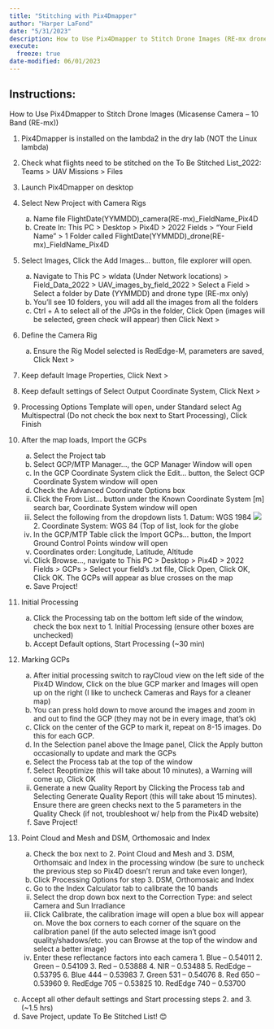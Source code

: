 ```yaml
---
title: "Stitching with Pix4Dmapper"
author: "Harper LaFond"
date: "5/31/2023"
description: How to Use Pix4Dmapper to Stitch Drone Images (RE-mx drones only)
execute:
  freeze: true
date-modified: 06/01/2023
---
```


## Instructions:

How to Use Pix4Dmapper to Stitch Drone Images (Micasense Camera -- 10 Band (RE-mx))

1.  Pix4Dmapper is installed on the lambda2 in the dry lab (NOT the Linux lambda)

2.  Check what flights need to be stitched on the To Be Stitched List_2022: Teams \> UAV Missions \> Files

3.  Launch Pix4Dmapper on desktop

4.  Select New Project with Camera Rigs

    a.  Name file FlightDate(YYMMDD)\_camera(RE-mx)\_FieldName_Pix4D
    b.  Create In: This PC \> Desktop \> Pix4D \> 2022 Fields \> "Your Field Name" \> 1 Folder called FlightDate(YYMMDD)\_drone(RE-mx)\_FieldName_Pix4D

5.  Select Images, Click the Add Images... button, file explorer will open.

    a.  Navigate to This PC \> wldata (Under Network locations) \> Field_Data_2022 \> UAV_images_by_field_2022 \> Select a Field \> Select a folder by Date (YYMMDD) and drone type (RE-mx only)
    b.  You'll see 10 folders, you will add all the images from all the folders
    c.  Ctrl + A to select all of the JPGs in the folder, Click Open (images will be selected, green check will appear) then Click Next \>

6.  Define the Camera Rig

    a.  Ensure the Rig Model selected is RedEdge-M, parameters are saved, Click Next \>

7.  Keep default Image Properties, Click Next \>

8.  Keep default settings of Select Output Coordinate System, Click Next \>

9.  Processing Options Template will open, under Standard select Ag Multispectral (Do not check the box next to Start Processing), Click Finish

10. After the map loads, Import the GCPs

    a.  Select the Project tab
    b.  Select GCP/MTP Manager..., the GCP Manager Window will open
    c.  In the GCP Coordinate System click the Edit... button, the Select GCP Coordinate System window will open
    d.  Check the Advanced Coordinate Options box

    <!-- -->

    ii. Click the From List... button under the Known Coordinate System \[m\] search bar, Coordinate System window will open
    iii. Select the following from the dropdown lists 1. Datum: WGS 1984 ![](Picture1.png) 2. Coordinate System: WGS 84 (Top of list, look for the globe\
    iv. In the GCP/MTP Table click the Import GCPs... button, the Import Ground Control Points window will open
    v.  Coordinates order: Longitude, Latitude, Altitude
    vi. Click Browse..., navigate to This PC \> Desktop \> Pix4D \> 2022 Fields \> GCPs \> Select your field's .txt file, Click Open, Click OK, Click OK. The GCPs will appear as blue crosses on the map

    <!-- -->

    e.  Save Project!

11. Initial Processing

    a.  Click the Processing tab on the bottom left side of the window, check the box next to 1. Initial Processing (ensure other boxes are unchecked)
    b.  Accept Default options, Start Processing (\~30 min)

12. Marking GCPs

    a.  After initial processing switch to rayCloud view on the left side of the Pix4D Window, Click on the blue GCP marker and Images will open up on the right (I like to uncheck Cameras and Rays for a cleaner map)
    b.  You can press hold down to move around the images and zoom in and out to find the GCP (they may not be in every image, that's ok)
    c.  Click on the center of the GCP to mark it, repeat on 8-15 images. Do this for each GCP.
    d.  In the Selection panel above the Image panel, Click the Apply button occasionally to update and mark the GCPs
    e.  Select the Process tab at the top of the window
    f.  Select Reoptimize (this will take about 10 minutes), a Warning will come up, Click OK

    <!-- -->

    ii. Generate a new Quality Report by Clicking the Process tab and Selecting Generate Quality Report (this will take about 15 minutes). Ensure there are green checks next to the 5 parameters in the Quality Check (if not, troubleshoot w/ help from the Pix4D website)

    <!-- -->

    f.  Save Project!

13. Point Cloud and Mesh and DSM, Orthomosaic and Index

    a.  Check the box next to 2. Point Cloud and Mesh and 3. DSM, Orthomsaic and Index in the processing window (be sure to uncheck the previous step so Pix4D doesn't rerun and take even longer),
    b.  Click Processing Options for step 3. DSM, Orthomosaic and Index
    c.  Go to the Index Calculator tab to calibrate the 10 bands

    <!-- -->

    ii. Select the drop down box next to the Correction Type: and select Camera and Sun Irradiance
    iii. Click Calibrate, the calibration image will open a blue box will appear on. Move the box corners to each corner of the square on the calibration panel (if the auto selected image isn't good quality/shadows/etc. you can Browse at the top of the window and select a better image)
    iv. Enter these reflectance factors into each camera 1. Blue -- 0.54011 2. Green -- 0.54109 3. Red -- 0.53888 4. NIR -- 0.53488 5. RedEdge -- 0.53795 6. Blue 444 -- 0.53983 7. Green 531 -- 0.54076 8. Red 650 -- 0.53960 9. RedEdge 705 -- 0.53825 10. RedEdge 740 -- 0.53700

<!-- -->

c.  Accept all other default settings and Start processing steps 2. and 3. (\~1.5 hrs)
d.  Save Project, update To Be Stitched List! 😊
